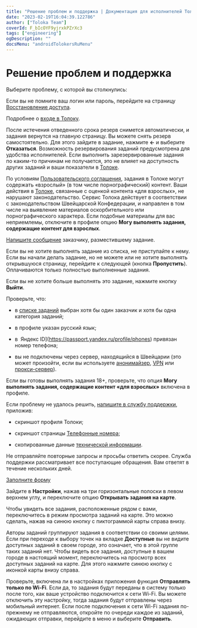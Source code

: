```yaml
---
title: "Решение проблем и поддержка | Документация для исполнителей Толоки"
date: "2023-02-19T16:04:39.122786"
author: ["Toloka Team"]
coverId: F_bIcOYF9yjrxkPZrXc3
tags: ["engineering"]
ogDescription: ""
docsMenu: "androidTolokersRuMenu"
---
```



# Решение проблем и поддержка

Выберите проблему, с которой вы столкнулись:

<Cut title="Проблема с регистрацией или входом">

<RuTroubleshootingContent1/>

<Cut title="Не помню логин или пароль">

Если вы не помните ваш логин или пароль, перейдите на страницу [Восстановление доступа](https://passport.yandex.ru/passport?mode=restore).

Подробнее о [входе в Толоку](../../auth#registered).

</Cut>

<RuTroubleshootingContent2/>

</Cut>

<RuTroubleshootingContent12/>

<Cut title="Вопрос о заданиях">

<RuTroubleshootingContent13/>

<Cut title="Как снять резерв с задания?">

После истечения отведенного срока резерв снимется автоматически, и задания вернутся на главную страницу. Вы можете снять резерв самостоятельно. Для этого зайдите в задание, нажмите **←** и выберите **Отказаться**. Возможность резервирования заданий предусмотрена для удобства исполнителей. Если выполнить зарезервированные задания по каким-то причинам не получается, это не влияет на доступность других заданий и ваши показатели в [Толоке](http://toloka.yandex.ru/).

</Cut>

<Cut title="Вопрос о контенте заданий">

<Cut title="Задание содержит контент 18+">

По условиям [Пользовательского соглашения](https://join.toloka.ai/legal/user-agreement-ru/), задания в Толоке могут содержать «взрослый» (в том числе порнографический) контент. Ваши действия в [Толоке](http://toloka.yandex.ru/), связанные с оценкой контента «для взрослых», не нарушают законодательство. Сервис Толока действует в соответствии с законодательством Швейцарской Конфедерации, и направлен в том числе на выявление материалов оскорбительного или порнографического характера. Если подобные материалы для вас неприемлемы, отключите в профиле опцию **Могу выполнять задания, содержащие контент для взрослых**.

</Cut>

<RuTroubleshootingContent3/>

</Cut>

<Cut title="Вопрос о конкретном задании">

[Напишите сообщение](../../messages#requester) заказчику, разместившему задание.

<RuTroubleshootingContent4/>

</Cut>

<RuTroubleshootingContent14/>

<Cut title="Что делать, если я получил задание, которое не хочу выполнять?">

Если вы не хотите выполнять задание из списка, не приступайте к нему. Если вы начали делать задание, но не можете или не хотите выполнять открывшуюся страницу, перейдите к следующей (кнопка **Пропустить**). Оплачиваются только полностью выполненные задания.

Если вы не хотите больше выполнять это задание, нажмите кнопку **Выйти**.

</Cut>

<RuTroubleshootingContent5/>

<Cut title="В списке нет ни одного задания">

Проверьте, что:

- в [списке заданий](../../task-select) выбран хотя бы один заказчик и хотя бы одна категория заданий;

- в профиле указан русский язык;

- в  Яндекс ID](https://passport.yandex.ru/profile/phones) привязан номер телефона;

- вы не подключены через сервер, находящийся в Швейцарии (это может произойти, если вы используете [анонимайзер](https://ru.wikipedia.org/wiki/Анонимайзер), [VPN](https://ru.wikipedia.org/wiki/VPN) или [прокси-сервер](https://ru.wikipedia.org/wiki/Прокси-сервер)).

<Note mode="note" title="Примечание">

Если вы готовы выполнять задания 18+, проверьте, что опция **Могу выполнять задания, содержащие контент «для взрослых»** включена в профиле.

</Note>

Если проблему не удалось решить, [напишите в службу поддержки](../support?form-source=troubleshooting), приложив:

- скриншот профиля Толоки;

- скриншот страницы [Телефонные номера](https://passport.yandex.ru/profile/phones);

- скопированные данные [технической информации](https://yandex.ru/internet/).

<Note mode="note" title="Примечание">

Не отправляйте повторные запросы и просьбы ответить скорее. Служба поддержки рассматривает все поступающие обращения. Вам ответят в течение нескольких дней.

</Note>

[Заполните форму](../support?form-source=troubleshooting#contact)

</Cut>

<RuTroubleshootingContent6/>

</Cut>

<Cut title="Вопросы о мобильном приложении">

<RuTroubleshootingContent7/>

<Cut title="Как изменить тип заданий прогулка-дом?">

Зайдите в **Настройки**, нажав на три горизонтальные полоски в левом верхнем углу, и переключите опцию **Открывать задания на карте**.

</Cut>

<Cut title="Как увидеть все задания на карте, расположенные рядом со мной?">

Чтобы увидеть все задания, расположенные рядом с вами, переключитесь в режим просмотра заданий на карте. Это можно сделать, нажав на синюю кнопку с пиктограммой карты справа внизу.

</Cut>

<RuTroubleshootingContent8/>

</Cut>

<Cut title="Технические вопросы">

<RuTroubleshootingContent9/>

<Cut title="Открываю задание, а точек на карте нет">

Авторы заданий группируют задания в соответствии со своими целями. Если при переходе к выбору точек на вкладке **Доступные** вы не видите доступных заданий в своем городе, это означает, что в этой группе таких заданий нет. Чтобы видеть все задания, доступные в вашем городе в настоящий момент, переключитесь на просмотр всех доступных заданий на карте. Для этого нажмите синюю кнопку с иконкой карты внизу справа.

</Cut>

<Cut title="После нажатия «Отправить» задание остается в «Выполненных»">

Проверьте, включена ли в настройках приложения функция **Отправлять только по Wi-Fi**. Если да, то задания будут переданы в систему только после того, как ваше устройство подключится к сети Wi-Fi. Вы можете отключить эту настройку, тогда задания будут отправлены через мобильный интернет. Если после подключения к сети Wi-Fi задания по-прежнему не отправляются, откройте по очереди каждое из заданий, ожидающих отправки, перейдите в меню и выберите **Отправить**.

</Cut>

<RuTroubleshootingContent10/>

</Cut>

<RuTroubleshootingContent11/>
